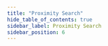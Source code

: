 ```yaml
---
title: "Proximity Search"
hide_table_of_contents: true
sidebar_label: Proximity Search
sidebar_position: 6
---
```





<LanguageSwitcher supportedLanguages={supportedLanguages} />

<LanguageContent language="csharp">
   <ProximitySearchCsharp />
</LanguageContent>

<LanguageContent language="java">
   <ProximitySearchJava />
</LanguageContent>

<LanguageContent language="python">
   <ProximitySearchPython />
</LanguageContent>

<LanguageContent language="php">
   <ProximitySearchPhp />
</LanguageContent>

<LanguageContent language="nodejs">
   <ProximitySearchNodejs />
</LanguageContent>


<!---
### Session
- [Full-text search](../../../../client-api/session/querying/text-search/full-text-search)
- [Query overview](../../../../client-api/session/querying/how-to-query)
- [What is a DocumentQuery](../../../../client-api/session/querying/document-query/what-is-document-query)
- [Querying: Basics](../../../../indexes/querying/query-index)


-->